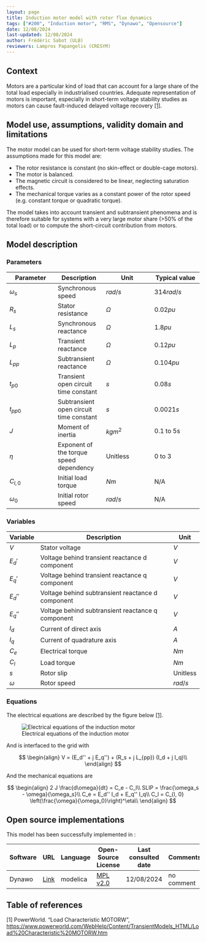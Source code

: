 ```yaml
---
layout: page
title: Induction motor model with rotor flux dynamics
tags: ["#200", "Induction motor", "RMS", "Dynawo", "Opensource"]
date: 12/08/2024
last-updated: 12/08/2024
author: Frédéric Sabot (ULB)
reviewers: Lampros Papangelis (CRESYM)
---
```



## Context

Motors are a particular kind of load that can account for a large share of the total load especially in industrialised countries. Adequate representation of motors is important, especially in short-term voltage stability studies as motors can cause fault-induced delayed voltage recovery [[1]](#1).

## Model use, assumptions, validity domain and limitations

The motor model can be used for short-term voltage stability studies. The assumptions made for this model are:

* The rotor resistance is constant (no skin-effect or double-cage motors).
* The motor is balanced.
* The magnetic circuit is considered to be linear, neglecting saturation effects.
* The mechanical torque varies as a constant power of the rotor speed (e.g. constant torque or quadratic torque).

The model takes into account transient and subtransient phenomena and is therefore suitable for systems with a very large motor share (>50% of the total load) or to compute the short-circuit contribution from motors.

## Model description

### Parameters

| Parameter| Description | Unit | Typical value
| ---| ---  | --- | --- |
| $\omega_s$ | Synchronous speed | $rad/s$ | $314rad/s$ |
| $R_s$ | Stator resistance | $\Omega$ | $0.02pu$ |
| $L_s$ | Synchronous reactance  | $\Omega$ | $1.8pu$ |
| $L_p$ | Transient reactance  | $\Omega$ | $0.12pu$ |
| $L_{pp}$ | Subtransient reactance  | $\Omega$ | $0.104pu$ |
| $t_{p0}$ | Transient open circuit time constant  | $s$ | $0.08s$ |
| $t_{pp0}$ | Subtransient open circuit time constant  | $s$ | $0.0021s$ |
| $J$ | Moment of inertia | $kgm^2$ | 0.1 to 5s |
| $\eta$ | Exponent of the torque speed dependency | Unitless | 0 to 3 |
| $C_{l, 0}$ | Initial load torque | $Nm$ | N/A |
| $\omega_0$ | Initial rotor speed | $rad/s$ | N/A |

### Variables

| Variable | Description | Unit |
| --- | --- | --- |
| $V$ | Stator voltage | $V$ |
| $E_d'$ | Voltage behind transient reactance d component | $V$ |
| $E_q'$ | Voltage behind transient reactance q component | $V$ |
| $E_d''$ | Voltage behind subtransient reactance d component | $V$ |
| $E_q''$ | Voltage behind subtransient reactance q component | $V$ |
| $I_d$ | Current of direct axis | $A$ |
| $I_q$ | Current of quadrature axis | $A$ |
| $C_e$ | Electrical torque | $Nm$ |
| $C_l$ | Load torque | $Nm$ |
| $s$ | Rotor slip | Unitless |
| $\omega$ | Rotor speed | $rad/s$ |

### Equations

The electrical equations are described by the figure below [[1]](#1).

![Electrical equations of the induction motor](Load Characteristic MOTORW_0001.svg){#fig-motor-electrical-equations}

And is interfaced to the grid with

$$
\begin{align}
V = (E_d'' + j E_q'') + (R_s + j L_{pp}) (I_d + j I_q)\\
\end{align}
$$

And the mechanical equations are

$$
\begin{align}
2 J  \frac{d\omega}{dt} = C_e - C_l\\
SLIP = \frac{\omega_s - \omega}{\omega_s}\\
C_e = E_d'' I_d + E_q'' I_q\\
C_l = C_{l, 0} \left(\frac{\omega}{\omega_0}\right)^\eta\\
\end{align}
$$


## Open source implementations

This model has been successfully implemented in :

| Software      | URL | Language | Open-Source License | Last consulted date | Comments |
| --------------| --- | --------- | ------------------- |------------------- | -------- |
|Dynawo|[Link](https://github.com/dynawo/dynawo/blob/master/dynawo/sources/Models/Modelica/Dynawo/Electrical/Machines/Motors/MotorFifthOrder.mo)| modelica | [MPL v2.0](https://www.mozilla.org/en-US/MPL/2.0/)  | 12/08/2024 | no comment |


## Table of references

<a id="1">[1]</a> PowerWorld. "Load Characteristic MOTORW", [https://www.powerworld.com/WebHelp/Content/TransientModels_HTML/Load%20Characteristic%20MOTORW.htm](https://www.powerworld.com/WebHelp/Content/TransientModels_HTML/Load%20Characteristic%20MOTORW.htm)
